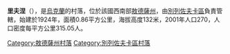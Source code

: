 {{expand|time=2016-09-04T03:38:21+00:00}}
{{unreferenced|time=2016-09-04T03:38:21+00:00}}
{{coord|47|13|23|N|30|35|40|E|scale:30000|display=title}}

'''里夫涅'''（{{lang-uk|Рівне}}），是[[烏克蘭|烏克蘭]]的村落，位於該國西南部[[敖德薩州|敖德薩州]]，由[[別列佐夫卡區|別列佐夫卡區]]負責管轄，始建於1924年，面積0.86平方公里，海拔高度132米，2001年人口270，人口密度每平方公里315.05人。

{{DEFAULTSORT:Рівне}}
[[Category:敖德薩州村落|Category:敖德薩州村落]]
[[Category:別列佐夫卡區村落|Category:別列佐夫卡區村落]]


{{Odessa-geo-stub}}